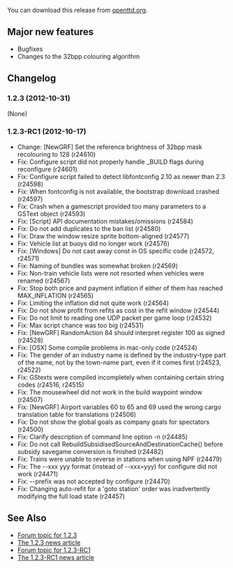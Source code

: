 {{en/-}}
{{en/Archive/OpenTTD/Navigation}}
{{en/Archive/OpenTTD/NaviPrevNext|prev=en/Archive/OpenTTD/OpenTTD 1.2.2|next=en/Archive/OpenTTD/OpenTTD 1.3.0|date=2012-10-31}}

You can download this release from [http://www.openttd.org/en/download-stable/1.2.3 openttd.org].

==Major new features==

* Bugfixes
*Changes to the 32bpp colouring algorithm
==Changelog==

===1.2.3 (2012-10-31)===
(None)

===1.2.3-RC1 (2012-10-17)===

* Change: [NewGRF] Set the reference brightness of 32bpp mask recolouring to 128 (r24610)
* Fix: Configure script did not properly handle _BUILD flags during reconfigure (r24601)
* Fix: Configure script failed to detect libfontconfig 2.10 as newer than 2.3 (r24598)
* Fix: When fontconfig is not available, the bootstrap download crashed {{en/Flyspray|5336}} (r24597)
* Fix: Crash when a gamescript provided too many parameters to a GSText object {{en/Flyspray|5333}} (r24593)
* Fix: [Script] API documentation mistakes/omissions (r24584)
* Fix: Do not add duplicates to the ban list {{en/Flyspray|5308}} (r24580)
* Fix: Draw the window resize sprite bottom-aligned {{en/Flyspray|5324}} (r24577)
* Fix: Vehicle list at buoys did no longer work {{en/Flyspray|5319}} (r24576)
* Fix: [Windows] Do not cast away const in OS specific code (r24572, r24571)
* Fix: Naming of bundles was somewhat broken (r24569)
* Fix: Non-train vehicle lists were not resorted when vehicles were renamed {{en/Flyspray|5261}} (r24567)
* Fix: Stop both price and payment inflation if either of them has reached MAX_INFLATION (r24565)
* Fix: Limiting the inflation did not quite work {{en/Flyspray|5312}} (r24564)
* Fix: Do not show profit from refits as cost in the refit window {{en/Flyspray|5297}} (r24544)
* Fix: Do not limit to reading one UDP packet per game loop (r24532)
* Fix: Max script chance was too big (r24531)
* Fix: [NewGRF] RandomAction 84 should interpret register 100 as signed (r24528)
* Fix: [OSX] Some compile problems in mac-only code {{en/Flyspray|5296}} (r24524)
* Fix: The gender of an industry name is defined by the industry-type part of the name, not by the town-name part, even if it comes first (r24523, r24522)
* Fix: GStexts were compiled incompletely when containing certain string codes (r24516, r24515)
* Fix: The mousewheel did not work in the build waypoint window {{en/Flyspray|5285}} (r24507)
* Fix: [NewGRF] Airport variables 60 to 65 and 69 used the wrong cargo translation table for translations (r24506)
* Fix: Do not show the global goals as company goals for spectators (r24500)
* Fix: Clarify description of command line option -n (r24485)
* Fix: Do not call RebuildSubsidisedSourceAndDestinationCache() before subsidy savegame conversion is finished {{en/Flyspray|5232}} (r24482)
* Fix: Trains were unable to reverse in stations when using NPF (r24479)
* Fix: The --xxx yyy format (instead of --xxx=yyy) for configure did not work (r24471)
* Fix: --prefix was not accepted by configure (r24470)
* Fix: Changing auto-refit for a 'goto station' order was inadvertently modifying the full load state {{en/Flyspray|5264}} (r24457)

==See Also==

* [http://www.tt-forums.net/viewtopic.php?f=29&t=63154 Forum topic for 1.2.3]
* [http://www.openttd.org/en/news/175 The 1.2.3 news article]
* [http://www.tt-forums.net/viewtopic.php?f=29&t=63001 Forum topic for 1.2.3-RC1]
* [http://www.openttd.org/en/news/174 The 1.2.3-RC1 news article]